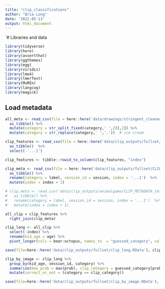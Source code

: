 ```yaml
---
title: "clip_classifications"
author: "Bria Long"
date: '2022-05-13'
output: html_document
---
```


`# Libraries and data
```r
library(tidyverse)
library(here)
library(assertthat)
library(ggthemes)
library(egg)
library(viridis)
library(lme4)
library(lmerTest)
library(MuMIn)
library(langcog)
library(magick)
```

## Load metadata
```r
all_meta <- read_csv(file = here::here('data/drawings/stringent_cleaned_dataset_meta/all_object_metadata_cleaned.csv')) %>%
  as_tibble() %>%
  mutate(category = str_split_fixed(category,' ',2)[,2]) %>%
  mutate(category = str_replace(category,' ','.'))  # ice cream
```


```r
clip_features <- read_csv(file = here::here('data/clip_outputs/fullset/CLIP_FEATURES_museumstation.csv')) %>%
  as_tibble()  %>%
  select(-'...1')

clip_features <- tibble::rowid_to_column(clip_features, "index")
```

```r
clip_meta <- read_csv(file = here::here('data/clip_outputs/fullset/CLIP_METADATA_kid.csv')) %>%
  as_tibble() %>%
  rename(category = label, session_id = session, index = '...1')  %>%
  mutate(index = index + 1)

# clip_meta <- read_csv('data/clip_outputs/animalgame/CLIP_METADATA_test_kid.csv') %>%
#   as_tibble() %>%
#   rename(category = label, session_id = session, index = '...1')  %>%
#   mutate(index = index + 1)

```

```r
all_clip = clip_features %>%
  right_join(clip_meta) 
```

```r
clip_long <- all_clip %>%
  select(-index) %>%
  rename(kid_age = age) %>%
  pivot_longer(cols = bear:octopus, names_to  = "guessed_category", values_to ="prob")
```

```r
save(file=here::here('data/clip_outputs/fullset/clip_long.RData'), clip_long)
```

```r
clip_by_image <- clip_long %>%
  group_by(kid_age, session_id, category) %>%
  summarize(max_prob = max(prob), clip_category = guessed_category[prob == max_prob]) %>%
  mutate(correct_or_not = (category == clip_category))
```

```r
save(file=here::here('data/clip_outputs/fullset/clip_by_image.RData'), clip_by_image)
```


